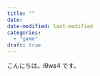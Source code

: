 ```yaml
---
title: ""
date:
date-modified: last-modified
categories:
  - "game"
draft: true
---
```


こんにちは。i9wa4 です。
